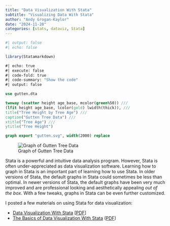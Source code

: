 ```yaml
---
title: "Data Visualization With Stata"
subtitle: "Visualizing Data With Stata"
author: "Andy Grogan-Kaylor"
date: "2024-11-20"
categories: [stats, dataviz, Stata]
---
```


```r
#| output: false
#| echo: false

library(Statamarkdown)

```

```stata
#| echo: true
#| execute: false
#| code-fold: true
#| code-summary: "Show the code"
#| output: false

use gutten.dta

twoway (scatter height age_base, mcolor(green%50)) ///
(lfit height age_base, lcolor(gold) lwidth(thick)), ///
title("Tree Height by Tree Age") ///
caption("Gutten Tree Data") ///
xtitle("Tree Age") ///
ytitle("Tree Height")

graph export "gutten.svg", width(2000) replace

```


![Graph of Gutten Tree Data](gutten.svg)


Stata is a powerful and intuitive data analysis program. However, Stata is often under-appreciated as data visualization software. Learning how to graph in Stata is an important part of learning how to use Stata. In older versions of Stata, the default graphs in Stata could sometimes be less than optimal. In newer versions of Stata, the default graphs have been very much improved and are professional looking and aesthetically appealing *out of the box*. With a few tweaks, graphs in Stata can be even further customized.

I posted a few materials on using Stata for data visualization:

* [Data Visualization With Stata](https://agrogan1.github.io/Stata/data-visualization-with-Stata/data-visualization-with-Stata.html) [[PDF](https://agrogan1.github.io/Stata/data-visualization-with-Stata/data-visualization-with-Stata.pdf)] 
* [The Basics of Data Visualization With Stata](https://agrogan1.github.io/Stata/data-visualization-with-Stata-the-basics/data-visualization-with-Stata-the-basics.html) ([PDF](https://agrogan1.github.io/Stata/data-visualization-with-Stata-the-basics/data-visualization-with-Stata-the-basics.pdf))


